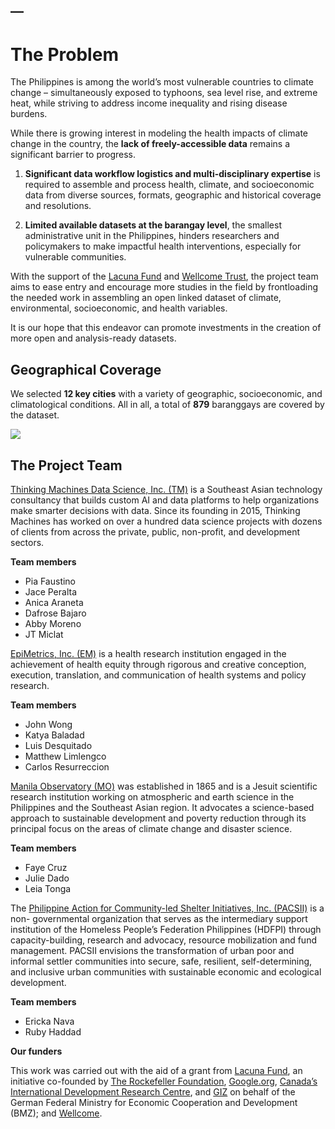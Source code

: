 ---
---

# The Problem

The Philippines is among the world’s most vulnerable countries to climate change – simultaneously exposed to typhoons, sea level rise, and extreme heat, while striving to address income inequality and rising disease burdens. 

While there is growing interest in modeling the health impacts of climate change in the country, the **lack of freely-accessible data** remains a significant barrier to progress.

1. **Significant data workflow logistics and multi-disciplinary expertise** is required to assemble and process health, climate, and socioeconomic data from diverse sources, formats, geographic and historical coverage and resolutions. 

2. **Limited available datasets at the barangay level**, the smallest administrative unit in the Philippines, hinders researchers and policymakers to make impactful health interventions, especially for vulnerable communities. 

 With the support of the [Lacuna Fund](https://lacunafund.org/) and [Wellcome Trust](https://wellcome.org/), the project team aims to ease entry and encourage more studies in the field by frontloading the needed work in assembling an open linked dataset of climate, environmental, socioeconomic, and health variables.

It is our hope that this endeavor can promote investments in the creation of more open and analysis-ready datasets.

## Geographical Coverage 

We selected **12 key cities** with a variety of geographic, socioeconomic, and climatological conditions. All in all, a total of **879** baranggays are covered by the dataset.

![](assets/cities_covered.png)



## The Project Team


[Thinking Machines Data Science, Inc. (TM)](ttps://epimetrics.com.ph/) is a Southeast Asian technology consultancy that builds custom AI and data platforms to help organizations make smarter decisions with data. Since its founding in 2015, Thinking Machines has worked on over a hundred data science projects with dozens of clients from across the private, public, non-profit, and development sectors.

**Team members**

- Pia Faustino
- Jace Peralta
- Anica Araneta
- Dafrose Bajaro
- Abby Moreno
- JT Miclat


[EpiMetrics, Inc. (EM)](https://epimetrics.com.ph/) is a health research institution engaged in the achievement of health equity through rigorous and creative conception, execution, translation, and communication of health systems and policy research.

**Team members**

- John Wong
- Katya Baladad
- Luis Desquitado
- Matthew Limlengco
- Carlos Resurreccion

[Manila Observatory (MO)](https://www.observatory.ph/) was established in 1865 and is a Jesuit scientific research institution working on atmospheric and earth science in the Philippines and the Southeast Asian region. It advocates a science-based approach to sustainable development and poverty reduction through its principal focus on the areas of climate change and disaster science.

**Team members**

- Faye Cruz
- Julie Dado
- Leia Tonga

The [Philippine Action for Community-led Shelter Initiatives, Inc. (PACSII)](https://pacsii.org/) is a non- governmental organization that serves as the intermediary support institution of the Homeless People's Federation Philippines (HDFPI) through capacity-building, research and advocacy, resource mobilization and fund management. PACSII envisions the transformation of urban poor and informal settler communities into secure, safe, resilient, self-determining, and inclusive urban
communities with sustainable economic and ecological development.

**Team members**

- Ericka Nava
- Ruby Haddad

**Our funders**

This work was carried out with the aid of a grant from [Lacuna Fund](https://lacunafund.org/), an initiative co-founded by [The Rockefeller Foundation](https://www.rockefellerfoundation.org/), [Google.org](https://google.org), [Canada’s International Development Research Centre](https://www.idrc-crdi.ca/en), and [GIZ](https://www.giz.de/en/html/index.html) on behalf of the German Federal Ministry for Economic Cooperation and Development (BMZ); and [Wellcome](https://wellcome.org/).

